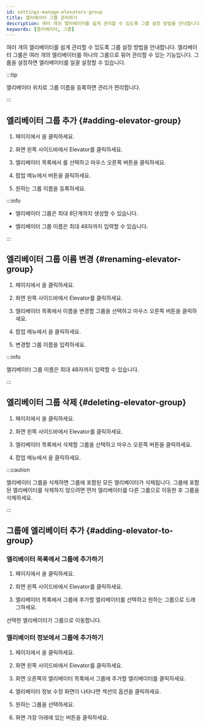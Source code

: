 ```yaml
---
id: settings-manage-elevators-group
title: 엘리베이터 그룹 관리하기
description: 여러 개의 엘리베이터를 쉽게 관리할 수 있도록 그룹 설정 방법을 안내합니다.
keywords: [엘리베이터, 그룹]
---
```


여러 개의 엘리베이터를 쉽게 관리할 수 있도록 그룹 설정 방법을 안내합니다. 엘리베이터 그룹은 여러 개의 엘리베이터를 하나의 그룹으로 묶어 관리할 수 있는 기능입니다. 그룹을 설정하면 엘리베이터를 일괄 설정할 수 있습니다.

:::tip

엘리베이터 위치로 그룹 이름을 등록하면 관리가 편리합니다.

:::

## 엘리베이터 그룹 추가 {#adding-elevator-group}

1. <Cmd sid='shell.header.launcher' /> 페이지에서 <Cmd sid='shell.header.setting' />을 클릭하세요.

1. 화면 왼쪽 사이드바에서 <Cmd>Elevator</Cmd>를 클릭하세요.

1. 엘리베이터 목록에서 <Cmd sid='elevator.main.top' product='2' />를 선택하고 마우스 오른쪽 버튼을 클릭하세요.

1. 팝업 메뉴에서 <Cmd sid='door.addDoorGroup' product='2' /> 버튼을 클릭하세요.

1. 원하는 그룹 이름을 등록하세요.

:::info

* 엘리베이터 그룹은 최대 8단계까지 생성할 수 있습니다.

* 엘리베이터 그룹 이름은 최대 48자까지 입력할 수 있습니다.

:::


## 엘리베이터 그룹 이름 변경 {#renaming-elevator-group}

1. <Cmd sid='shell.header.launcher' /> 페이지에서 <Cmd sid='shell.header.setting' />을 클릭하세요.

1. 화면 왼쪽 사이드바에서 <Cmd>Elevator</Cmd>를 클릭하세요.

1. 엘리베이터 목록에서 이름을 변경할 그룹을 선택하고 마우스 오른쪽 버튼을 클릭하세요.

1. 팝업 메뉴에서 <Cmd sid='door.renameDoorGroup' product='2' />을 클릭하세요.

1. 변경할 그룹 이름을 입력하세요.

:::info

엘리베이터 그룹 이름은 최대 48자까지 입력할 수 있습니다.

:::


## 엘리베이터 그룹 삭제 {#deleting-elevator-group}

1. <Cmd sid='shell.header.launcher' /> 페이지에서 <Cmd sid='shell.header.setting' />을 클릭하세요.

1. 화면 왼쪽 사이드바에서 <Cmd>Elevator</Cmd>를 클릭하세요.

1. 엘리베이터 목록에서 삭제할 그룹을 선택하고 마우스 오른쪽 버튼을 클릭하세요.

1. 팝업 메뉴에서 <Cmd sid='door.deleteDoorGroup' product='2' />을 클릭하세요.

:::caution

엘리베이터 그룹을 삭제하면 그룹에 포함된 모든 엘리베이터가 삭제됩니다. 그룹에 포함된 엘리베이터를 삭제하지 않으려면 먼저 엘리베이터를 다른 그룹으로 이동한 후 그룹을 삭제하세요.

:::


## 그룹에 엘리베이터 추가 {#adding-elevator-to-group}

### 엘리베이터 목록에서 그룹에 추가하기

1. <Cmd sid='shell.header.launcher' /> 페이지에서 <Cmd sid='shell.header.setting' />을 클릭하세요.

1. 화면 왼쪽 사이드바에서 <Cmd>Elevator</Cmd>를 클릭하세요.

1. 엘리베이터 목록에서 그룹에 추가할 엘리베이터를 선택하고 원하는 그룹으로 드래그하세요.

선택한 엘리베이터가 그룹으로 이동합니다.


### 엘리베이터 정보에서 그룹에 추가하기

1. <Cmd sid='shell.header.launcher' /> 페이지에서 <Cmd sid='shell.header.setting' />을 클릭하세요.

1. 화면 왼쪽 사이드바에서 <Cmd>Elevator</Cmd>를 클릭하세요.

1. 화면 오른쪽의 엘리베이터 목록에서 그룹에 추가할 엘리베이터를 클릭하세요.

1. 엘리베이터 정보 수정 화면이 나타나면 <Cmd sid='common.information' product='2' /> 섹션의 <Cmd sid='common.group' product='2' /> 옵션을 클릭하세요.

1. 원하는 그룹을 선택하세요.

1. 화면 가장 아래에 있는 <Cmd sid='button.apply' product='2' /> 버튼을 클릭하세요.